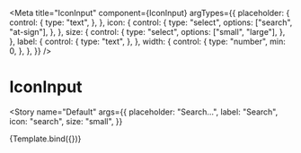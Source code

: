 
<Meta
  title="IconInput"
  component={IconInput}
  argTypes={{
    placeholder: {
      control: {
        type: "text",
      },
    },
    icon: {
      control: {
        type: "select",
        options: ["search", "at-sign"],
      },
    },
    size: {
      control: {
        type: "select",
        options: ["small", "large"],
      },
    },
    label: {
      control: {
        type: "text",
      },
    },
    width: {
      control: {
        type: "number",
        min: 0,
      },
    },
  }}
/>


# IconInput

<Story
  name="Default"
  args={{
    placeholder: "Search…",
    label: "Search",
    icon: "search",
    size: "small",
  }}
>
  {Template.bind({})}
</Story>
